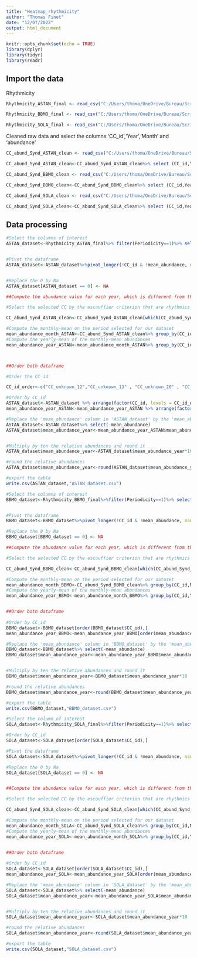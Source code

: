 ---
title: "Heatmap_rhythmicity"
author: "Thomas Finet"
date: "12/07/2022"
output: html_document
---

```{r setup, include=FALSE}
knitr::opts_chunk$set(echo = TRUE)
library(dplyr)
library(tidyr)
library(readr)
```

## Import the data

Rhythmicity
```{r}
Rhythmicity_ASTAN_final <- read_csv("C:/Users/thoma/OneDrive/Bureau/Script Article Iris/Heatmap/Rythmicity_ASTAN_final.csv")

Rhythmicity_BBMO_final <- read_csv("C:/Users/thoma/OneDrive/Bureau/Script Article Iris/Heatmap/Rythmicity_BBMO_final.csv")

Rhythmicity_SOLA_final <- read_csv("C:/Users/thoma/OneDrive/Bureau/Script Article Iris/Heatmap/Rythmicity_SOLA_final.csv")

```

Cleaned raw data and select the columns 'CC_id','Year','Month' and 'abundance'
```{r}
CC_abund_Synd_ASTAN_clean <- read_csv("C:/Users/thoma/OneDrive/Bureau/Script Article Iris/Heatmap/CC_abund_Synd_ASTAN_clean.csv")

CC_abund_Synd_ASTAN_clean<-CC_abund_Synd_ASTAN_clean%>% select (CC_id,Year,Month, abundance)

CC_abund_Synd_BBMO_clean <- read_csv("C:/Users/thoma/OneDrive/Bureau/Script Article Iris/Heatmap/CC_abund_Synd_BBMO_clean.csv")

CC_abund_Synd_BBMO_clean<-CC_abund_Synd_BBMO_clean%>% select (CC_id,Year,Month, abundance)

CC_abund_Synd_SOLA_clean <- read_csv("C:/Users/thoma/OneDrive/Bureau/Script Article Iris/Heatmap/CC_abund_Synd_SOLA_clean.csv")

CC_abund_Synd_SOLA_clean<-CC_abund_Synd_SOLA_clean%>% select (CC_id,Year,Month, abundance)
```

## Data processing

```{r}
#Select the columns of interest
ASTAN_dataset<-Rhythmicity_ASTAN_final%>% filter(Periodicity==1)%>% select(CC_id,mean_abundance,"2009","2010","2011","2012","2013","2014","2015","2016")


#Pivot the dataframe
ASTAN_dataset<-ASTAN_dataset%>%pivot_longer(!CC_id & !mean_abundance, names_to="Year", values_to="Season")


#Replace the 0 by Na
ASTAN_dataset[ASTAN_dataset == 0] <- NA

##Compute the abundance value for each year, which is different from the abundance in the rhythmicity_[TS]_dataset, which is a mean computed on all the years selected for their number of seasonal presences

#Select the selected CC by the escouffier criterion that are rhythmics in the raw data

CC_abund_Synd_ASTAN_clean<-CC_abund_Synd_ASTAN_clean[which(CC_abund_Synd_ASTAN_clean$CC_id %in%ASTAN_dataset$CC_id),]

#Compute the monthly-mean on the period selected for our dataset 
mean_abundance_month_ASTAN<-CC_abund_Synd_ASTAN_clean%>% group_by(CC_id,Month,Year)%>% summarize(mean_abundance_month= mean(as.numeric(abundance)))
#Compute the yearly-mean of the monthly-mean abundances
mean_abundance_year_ASTAN<-mean_abundance_month_ASTAN%>% group_by(CC_id,Year)%>% summarize(mean_abundance_year= mean(as.numeric(mean_abundance_month)))



##Order both dataframe

#Order the CC_id

CC_id_order<-c("CC_unknown_12","CC_unknown_13" , "CC_unknown_20" , "CC_unknown_30" , "CC_unknown_35","CC_unknown_58","CC_unknown_62", "CC_unknown_80"  ,"CC_unknown_126","CC_unknown_134", "CC_unknown_154", "CC_unknown_168", "CC_unknown_172", "CC_unknown_183", "CC_unknown_227", "CC_unknown_257", "CC_unknown_272", "CC_unknown_370", "CC_unknown_462", "CC_unknown_483" ,"CC_unknown_498", "CC_unknown_530", "CC_unknown_532", "CC_unknown_535", "CC_unknown_547", "CC_unknown_550", "CC_unknown_553")

#Order by CC_id
ASTAN_dataset<-ASTAN_dataset %>% arrange(factor(CC_id, levels = CC_id_order))
mean_abundance_year_ASTAN<-mean_abundance_year_ASTAN %>% arrange(factor(CC_id, levels = CC_id_order))

#Replace the 'mean_abundance' column in 'ASTAN_dataset' by the 'mean_abundance_year' column from the 'mean_abundance_year_ASTAN' dataframe
ASTAN_dataset<-ASTAN_dataset%>% select(-mean_abundance)
ASTAN_dataset$mean_abundance_year<-mean_abundance_year_ASTAN$mean_abundance_year


#Multiply by ten the relative abundances and round it  
ASTAN_dataset$mean_abundance_year<-ASTAN_dataset$mean_abundance_year*10

#round the relative abundances
ASTAN_dataset$mean_abundance_year<-round(ASTAN_dataset$mean_abundance_year,2)

#export the table
write.csv(ASTAN_dataset,"ASTAN_dataset.csv")

```

```{r}
#Select the columns of interest 
BBMO_dataset<-Rhythmicity_BBMO_final%>%filter(Periodicity==1)%>% select(CC_id,mean_abundance,"2004","2005","2006","2007","2008","2009","2010","2011","2012","2013")


#Pivot the dataframe
BBMO_dataset<-BBMO_dataset%>%pivot_longer(!CC_id & !mean_abundance, names_to="Year", values_to="Season")

#Replace the 0 by Na
BBMO_dataset[BBMO_dataset == 0] <- NA

##Compute the abundance value for each year, which is different from the abundance in the rhythmicity_[TS]_dataset, which is a mean computed on all the years selected for their number of seasonal presences

#Select the selected CC by the escouffier criterion that are rhythmics in the raw data

CC_abund_Synd_BBMO_clean<-CC_abund_Synd_BBMO_clean[which(CC_abund_Synd_BBMO_clean$CC_id %in%BBMO_dataset$CC_id),]

#Compute the monthly-mean on the period selected for our dataset 
mean_abundance_month_BBMO<-CC_abund_Synd_BBMO_clean%>% group_by(CC_id,Month,Year)%>% summarize(mean_abundance_month= mean(as.numeric(abundance)))
#Compute the yearly-mean of the monthly-mean abundances
mean_abundance_year_BBMO<-mean_abundance_month_BBMO%>% group_by(CC_id,Year)%>% summarize(mean_abundance_year= mean(as.numeric(mean_abundance_month)))


##Order both dataframe
                                                                                         
#Order by CC_id
BBMO_dataset<-BBMO_dataset[order(BBMO_dataset$CC_id),]
mean_abundance_year_BBMO<-mean_abundance_year_BBMO[order(mean_abundance_year_BBMO$CC_id),]

#Replace the 'mean_abundance' column in 'BBMO_dataset' by the 'mean_abundance_year' column from the 'mean_abundance_year_BBMO' dataframe
BBMO_dataset<-BBMO_dataset%>% select(-mean_abundance)
BBMO_dataset$mean_abundance_year<-mean_abundance_year_BBMO$mean_abundance_year


#Multiply by ten the relative abundances and round it  
BBMO_dataset$mean_abundance_year<-BBMO_dataset$mean_abundance_year*10

#round the relative abundances
BBMO_dataset$mean_abundance_year<-round(BBMO_dataset$mean_abundance_year,2)

#export the table
write.csv(BBMO_dataset,"BBMO_dataset.csv")

```


```{r}
#Select the column of interest
SOLA_dataset<-Rhythmicity_SOLA_final%>%filter(Periodicity==1)%>% select(CC_id,mean_abundance,"2009","2010","2011","2012","2013","2014")

#Order by CC_id
SOLA_dataset<-SOLA_dataset[order(SOLA_dataset$CC_id),]

#Pivot the dataframe
SOLA_dataset<-SOLA_dataset%>%pivot_longer(!CC_id & !mean_abundance, names_to="Year", values_to="Season")

#Replace the 0 by Na
SOLA_dataset[SOLA_dataset == 0] <- NA


##Compute the abundance value for each year, which is different from the abundance in the rhythmicity_[TS]_dataset, which is a mean computed on all the years selected for their number of seasonal presences

#Select the selected CC by the escouffier criterion that are rhythmics in the raw data

CC_abund_Synd_SOLA_clean<-CC_abund_Synd_SOLA_clean[which(CC_abund_Synd_SOLA_clean$CC_id %in%SOLA_dataset$CC_id),]

#Compute the monthly-mean on the period selected for our dataset 
mean_abundance_month_SOLA<-CC_abund_Synd_SOLA_clean%>% group_by(CC_id,Month,Year)%>% summarize(mean_abundance_month= mean(as.numeric(abundance)))
#Compute the yearly-mean of the monthly-mean abundances
mean_abundance_year_SOLA<-mean_abundance_month_SOLA%>% group_by(CC_id,Year)%>% summarize(mean_abundance_year= mean(as.numeric(mean_abundance_month)))


##Order both dataframe
                                                                                         
#Order by CC_id
SOLA_dataset<-SOLA_dataset[order(SOLA_dataset$CC_id),]
mean_abundance_year_SOLA<-mean_abundance_year_SOLA[order(mean_abundance_year_SOLA$CC_id),]

#Replace the 'mean_abundance' column in 'SOLA_dataset' by the 'mean_abundance_year' column from the 'mean_abundance_year_SOLA' dataframe
SOLA_dataset<-SOLA_dataset%>% select(-mean_abundance)
SOLA_dataset$mean_abundance_year<-mean_abundance_year_SOLA$mean_abundance_year


#Multiply by ten the relative abundances and round it  
SOLA_dataset$mean_abundance_year<-SOLA_dataset$mean_abundance_year*10

#round the relative abundances
SOLA_dataset$mean_abundance_year<-round(SOLA_dataset$mean_abundance_year,2)

#export the table
write.csv(SOLA_dataset,"SOLA_dataset.csv")

```
